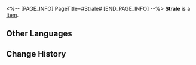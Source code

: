 <%-- [PAGE_INFO]
PageTitle=#Strale#
[END_PAGE_INFO] --%>
{{Item Infobox
|title       = Strale
|id          = 120002
|image       = Item Strale.png
|type        = 
|invCategory = Valuables
|rarity      = 3
|effect      = The internal currency of the Xianzhou Alliance with strales as its basic monetary unit. Can be used to purchase goods in Special Stores.
|description = The Xianzhou strales has long been digitized before Xianzhou's interactions with the IPC ever happened. However, there are some collectors who still kept the Celest-Gold coins minted when the Alliance first came into existence. Shaped like the tip of an arrow or a narrow leaf, it seems to allude to the past and future of that civilization.
|source1     = Exploring the Xianzhou Luofu
|source2     = Adventure Missions
}}
'''Strale''' is a [[Item]].

==Other Languages==
{{Other Languages
|en   = Strale
|zhs  = 巡镝
|zht  = 巡鏑
|ja   = 巡鏑
|ko   = 순촉
|es   = Saeta
|fr   = Strales
|ru   = Стрелы
|th   = Strale
|vi   = Strale
|de   = Di
|id   = Strale
|pt   = Strale
}}

==Change History==
{{Change History|2.0}}